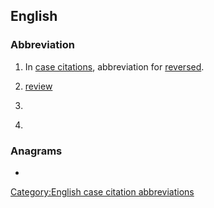 {{also|rev|Rev|řev|Rev.}}
==English==

===Abbreviation===
{{rfc-header|Abbreviation}}
{{head|en|abbreviation}}

# {{lb|en|legal}} In [[case citation]]s, abbreviation for [[reversed]].
# [[review]]
# {{lb|en|in bibliographies}} {{abbreviation of|revised|lang=en}}
# {{lb|en|in bibliographies}} {{abbreviation of|revision|lang=en}}

===Anagrams===
* {{anagrams|en|ERV|VRE|ev'r|ver|ver.}}

[[Category:English case citation abbreviations]]